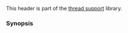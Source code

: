 {{cpp/header/title|thread|notes={{mark c++11}}}}
{{cpp/header/navbar}}
This header is part of the [[cpp/thread|thread support]] library.
{{dsc begin}}
{{dsc h1|Includes}}
{{dsc inc | cpp/header/dsc compare}}
{{dsc h1|Namespaces}}
{{dsc | {{ttb|this_thread}} | provide functions that access the current thread of execution}}
{{dsc h1|Classes}}
{{dsc inc | cpp/thread/dsc thread}}
{{dsc inc | cpp/thread/dsc jthread}}
{{dsc ptclass | cpp/thread/thread/id/hash | title=std::hash{{dsc small|&lt;std::thread::id&gt;}} | specializes {{lc|std::hash}}}}
{{dsc h1|Functions}}
{{dsc inc | cpp/thread/thread/dsc swap2|thread}}
{{dsc inc | cpp/thread/thread/id/dsc operator_cmp}}
{{dsc inc | cpp/thread/thread/id/dsc operator_ltlt}}
{{dsc namespace | std::this_thread }}
{{dsc inc | cpp/thread/dsc yield}}
{{dsc inc | cpp/thread/dsc get_id}}
{{dsc inc | cpp/thread/dsc sleep_for}}
{{dsc inc | cpp/thread/dsc sleep_until}}
{{dsc end}}

===Synopsis===
{{cpp/synopsis/thread}}

{{langlinks|es|ja|zh}}